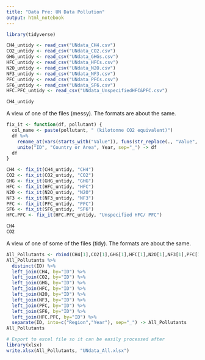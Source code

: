 ```yaml
---
title: "Data Pre: UN Data Pollution"
output: html_notebook
---
```


```r
library(tidyverse)

CH4_untidy <- read_csv("UNdata_CH4.csv")
CO2_untidy <- read_csv("UNdata_CO2.csv")
GHG_untidy <- read_csv("UNdata_GHGs.csv")
HFC_untidy <- read_csv("UNdata_HFCs.csv")
N2O_untidy <- read_csv("UNdata_N2O.csv")
NF3_untidy <- read_csv("UNdata_NF3.csv")
PFC_untidy <- read_csv("UNdata_PFCs.csv")
SF6_untidy <- read_csv("UNdata_SF6.csv")
HFC.PFC_untidy <- read_csv("UNdata_UnspecifiedHFC&PFC.csv")

CH4_untidy
```
A view of one of the files (messy). The formats are about the same. 


```r
fix_it <- function(df, pollutant) {
  col_name <- paste(pollutant, " (kilotonne CO2 equivalent)")
  df %>% 
    rename_at(vars(starts_with("Value")), funs(str_replace(., "Value", col_name))) %>% 
    unite("ID", "Country or Area", Year, sep="_") -> df
  df
}

CH4 <- fix_it(CH4_untidy, "CH4")
CO2 <- fix_it(CO2_untidy, "CO2")
GHG <- fix_it(GHG_untidy, "GHG")
HFC <- fix_it(HFC_untidy, "HFC")
N2O <- fix_it(N2O_untidy, "N2O")
NF3 <- fix_it(NF3_untidy, "NF3")
PFC <- fix_it(PFC_untidy, "PFC")
SF6 <- fix_it(SF6_untidy, "SF6")
HFC.PFC <- fix_it(HFC.PFC_untidy, "Unspecified HFC/ PFC")

CH4
CO2
```
A view of one of some of the files (tidy). The formats are about the same. 


```r
All_Pollutants <- rbind(CH4[1],CO2[1],GHG[1],HFC[1],N2O[1],NF3[1],PFC[1],SF6[1],HFC.PFC[1])
All_Pollutants %>%
  distinct(ID) %>% 
  left_join(CH4, by="ID") %>% 
  left_join(CO2, by="ID") %>% 
  left_join(GHG, by="ID") %>% 
  left_join(HFC, by="ID") %>% 
  left_join(N2O, by="ID") %>% 
  left_join(NF3, by="ID") %>% 
  left_join(PFC, by="ID") %>% 
  left_join(SF6, by="ID") %>% 
  left_join(HFC.PFC, by="ID") %>% 
  separate(ID, into=c("Region","Year"), sep="_") -> All_Pollutants
All_Pollutants
```

```r
# Export to excel file so it can be easily processed after
library(xlsx)
write.xlsx(All_Pollutants, "UNdata_All.xlsx")
```
